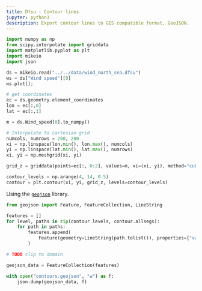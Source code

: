```yaml
---
title: Dfsu - Contour lines
jupyter: python3
description: Export contour lines to GIS compatible format, GeoJSON.
---
```


```python
import numpy as np
from scipy.interpolate import griddata
import matplotlib.pyplot as plt
import mikeio
import json
```

```python
ds = mikeio.read("../../data/wind_north_sea.dfsu")
ws = ds["Wind speed"][0]
ws.plot();
```

```python
# get coordinates
ec = ds.geometry.element_coordinates
lon = ec[:,0]
lat = ec[:,1]
```

```python
m = ds.Wind_speed[0].to_numpy()
```

```python
# Interpolate to cartesian grid
numcols, numrows = 200, 200
xi = np.linspace(lon.min(), lon.max(), numcols)
yi = np.linspace(lat.min(), lat.max(), numrows)
xi, yi = np.meshgrid(xi, yi)

grid_z = griddata(points=ec[:, 0:2], values=m, xi=(xi, yi), method="cubic")
```

```python
contour_levels = np.arange(4, 14, 0.5)
contour = plt.contour(xi, yi, grid_z, levels=contour_levels)
```

Using the [`geojson`](https://pypi.org/project/geojson/) library.

```python
from geojson import Feature, FeatureCollection, LineString

features = []
for level, paths in zip(contour.levels, contour.allsegs):
    for path in paths:
        features.append(
            Feature(geometry=LineString(path.tolist()), properties={"value": level})
        )

# TODO clip to domain
```

```python
geojson_data = FeatureCollection(features)

with open("contours.geojson", "w") as f:
    json.dump(geojson_data, f)
```
